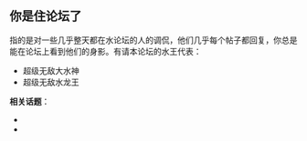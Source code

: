 
## 你是住论坛了

指的是对一些几乎整天都在水论坛的人的调侃，他们几乎每个帖子都回复，你总是能在论坛上看到他们的身影。有请本论坛的水王代表：

 - 超级无敌大水神 <LinuxdoUserLink linuxdoUsername="handsome"/>
 - 超级无敌水龙王 <LinuxdoUserLink linuxdoUsername="mack"/>

**相关话题**：
 - <LinuxdoTopicLink linuxdoTopicId="149576"/>
 - <LinuxdoTopicLink linuxdoTopicId="135918"/>

